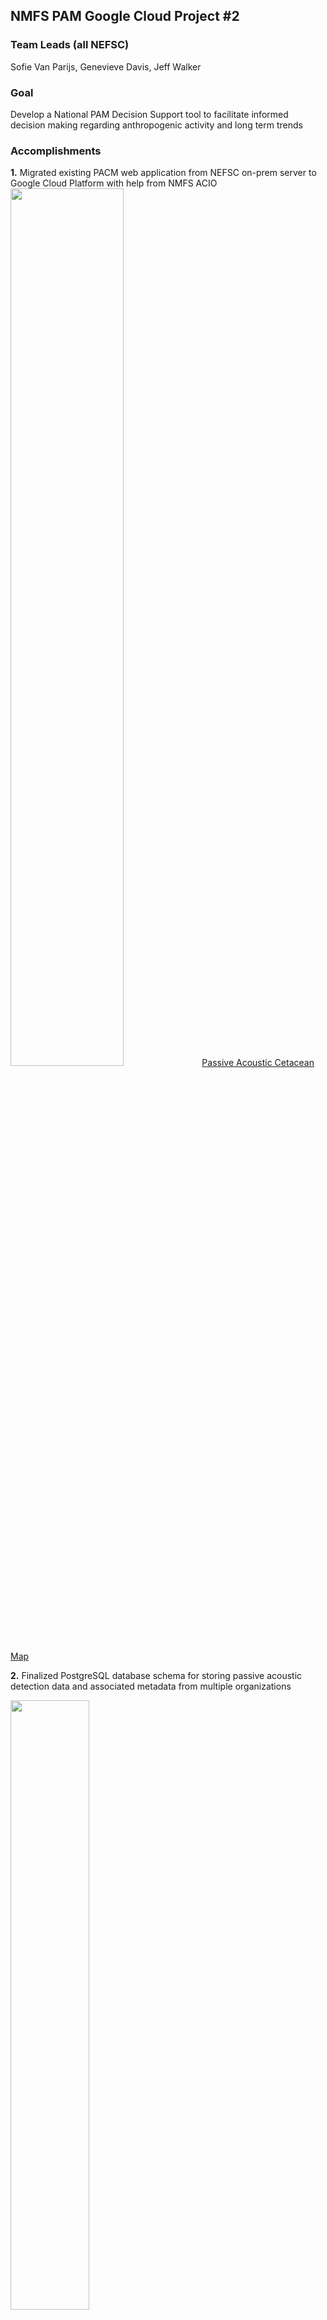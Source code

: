 ## NMFS PAM Google Cloud Project #2

### Team Leads (all NEFSC)
Sofie Van Parijs, Genevieve Davis, Jeff Walker

### Goal 
Develop a National PAM Decision Support tool to facilitate informed decision making regarding anthropogenic activity and long term trends

### Accomplishments

**1.** Migrated existing PACM web application from NEFSC on-prem server to Google Cloud Platform with help from NMFS ACIO
![](/content/images/Priority_project_graphics/cloud_2/PACM_migration.PNG){width=60%}
[Passive Acoustic Cetacean Map](https://apps-nefsc.fisheries.noaa.gov/pacm/#/narw)



**2.** Finalized PostgreSQL database schema for storing passive acoustic detection data and associated metadata from multiple organizations

![](/content/images/Priority_project_graphics/cloud_2/schema_workflow.PNG){width=50%}


**3.** Cleaned, transformed, merged all available legacy data from multiple sources into new schema using {targets} R package

![](/content/images/Priority_project_graphics/cloud_2/legacy_data_merge.PNG)